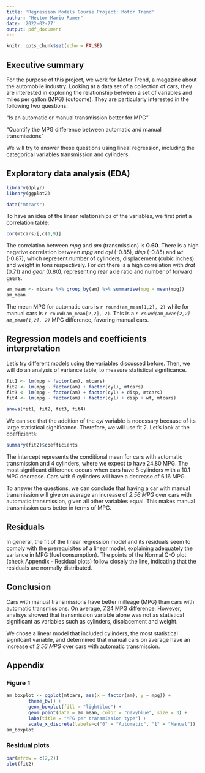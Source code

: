 ```yaml
---
title: 'Regression Models Course Project: Motor Trend'
author: "Hector Mario Romer"
date: '2022-02-27'
output: pdf_document
---
```


```r
knitr::opts_chunk$set(echo = FALSE)
```

## Executive summary

For the purpose of this project, we work for Motor Trend, a magazine about the automobile industry. Looking at a data set of a collection of cars, they are interested in exploring the relationship between a set of variables and miles per gallon (MPG) (outcome). They are particularly interested in the following two questions:

“Is an automatic or manual transmission better for MPG”

"Quantify the MPG difference between automatic and manual transmissions"  

We will try to answer these questions using lineal regression, including the categorical variables transmission and cylinders. 

## Exploratory data analysis (EDA)

```r
library(dplyr)
library(ggplot2)

data("mtcars")
```

To have an idea of the linear relationships of the variables, we first print a correlation table:

```r
cor(mtcars)[,c(1,9)]
```

The correlation between *mpg* and *am* (transmission) is **0.60**. There is a high negative correlation between *mpg* and *cyl* (-0.85), *disp* (-0.85) and *wt* (-0.87), which represent number of cylinders, displacement (cubic inches) and weight in tons respectively. For *am* there is a high correlation with *drat* (0.71) and *gear* (0.80), representing rear axle ratio and number of forward gears.

```r
am_mean <- mtcars %>% group_by(am) %>% summarise(mpg = mean(mpg))
am_mean
```

The mean MPG for automatic cars is `r round(am_mean[1,2], 2)` while for manual cars is `r round(am_mean[2,2], 2)`. This is a  *`r round(am_mean[2,2] - am_mean[1,2], 2)`* MPG difference, favoring manual cars.

## Regression models and coefficients interpretation

Let's try different models using the variables discussed before. Then, we will do an analysis of variance table, to measure statistical significance. 

```r
fit1 <- lm(mpg ~ factor(am), mtcars)
fit2 <- lm(mpg ~ factor(am) + factor(cyl), mtcars)
fit3 <- lm(mpg ~ factor(am) + factor(cyl) + disp, mtcars)
fit4 <- lm(mpg ~ factor(am) + factor(cyl) + disp + wt, mtcars)

anova(fit1, fit2, fit3, fit4)

```

We can see that the addition of the *cyl* variable is necessary because of its large statistical significance. Therefore, we will use fit 2. Let's look at the coefficients:

```r
summary(fit2)$coefficients
```
The intercept represents the conditional mean for cars with automatic transmission and 4 cylinders, where we expect to have 24.80 MPG. The most significant difference occurs when cars have 8 cylinders with a 10.1 MPG decrease. Cars with 6 cylinders will have a decrease of 6.16 MPG. 

To answer the questions, we can conclude that having a car with manual transmission will give on average an increase of *2.56 MPG* over cars with automatic transmission, given all other variables equal. This makes manual transmission cars better in terms of MPG.

## Residuals

In general, the fit of the linear regression model and its residuals seem to comply with the prerequisites of a linear model, explaining adequately the variance in MPG (fuel consumption). The points of the Normal Q-Q plot (check Appendix - Residual plots) follow closely the line, indicating that the residuals are normally distributed. 

## Conclusion

Cars with manual transmissions have better milleage (MPG) than cars with automatic transmissions. On average, 7.24 MPG difference. However, analisys showed that transmission variable alone was not as statistical significant as variables such as cylinders, displacement and weight. 

We chose a linear model that included cylinders, the most statistical signifcant variable, and determined that manual cars on average have an increase of *2.56 MPG* over cars with automatic transmission.


## Appendix

### Figure 1

```r

am_boxplot <- ggplot(mtcars, aes(x = factor(am), y = mpg)) +
        theme_bw() +
        geom_boxplot(fill = "lightblue") +
        geom_point(data = am_mean, color = "navyblue", size = 3) +
        labs(title = "MPG per transmission type") +
        scale_x_discrete(labels=c("0" = "Automatic", "1" = "Manual"))
am_boxplot
```

### Residual plots

```r
par(mfrow = c(2,2))
plot(fit2)
```

